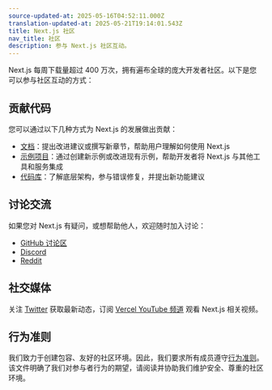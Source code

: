 ```yaml
---
source-updated-at: 2025-05-16T04:52:11.000Z
translation-updated-at: 2025-05-21T19:14:01.543Z
title: Next.js 社区
nav_title: 社区
description: 参与 Next.js 社区互动。
---
```


Next.js 每周下载量超过 400 万次，拥有遍布全球的庞大开发者社区。以下是您可以参与社区互动的方式：

## 贡献代码

您可以通过以下几种方式为 Next.js 的发展做出贡献：

- [文档](/docs/community/contribution-guide)：提出改进建议或撰写新章节，帮助用户理解如何使用 Next.js
- [示例项目](https://github.com/vercel/next.js/tree/canary/contributing/examples)：通过创建新示例或改进现有示例，帮助开发者将 Next.js 与其他工具和服务集成
- [代码库](https://github.com/vercel/next.js/tree/canary/contributing/core)：了解底层架构，参与错误修复，并提出新功能建议

## 讨论交流

如果您对 Next.js 有疑问，或想帮助他人，欢迎随时加入讨论：

- [GitHub 讨论区](https://github.com/vercel/next.js/discussions)
- [Discord](https://discord.com/invite/bUG2bvbtHy)
- [Reddit](https://www.reddit.com/r/nextjs)

## 社交媒体

关注 [Twitter](https://twitter.com/nextjs) 获取最新动态，订阅 [Vercel YouTube 频道](https://www.youtube.com/@VercelHQ) 观看 Next.js 相关视频。

## 行为准则

我们致力于创建包容、友好的社区环境。因此，我们要求所有成员遵守[行为准则](https://github.com/vercel/next.js/blob/canary/CODE_OF_CONDUCT.md)。该文件明确了我们对参与者行为的期望，请阅读并协助我们维护安全、尊重的社区环境。
